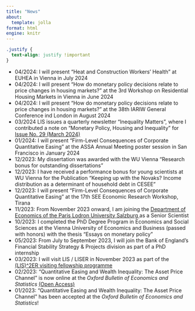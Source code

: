 ```yaml
---
title: "News"
about:
  template: jolla
format: html
engine: knitr
---
```


```css
.justify {
  text-align: justify !important
}
```

::: justify

-   04/2024: I will present "Heat and Construction Workers’ Health" at EUHEA in Vienna in July 2024
-   04/2024: I will present "How do monetary policy decisions relate to price changes in housing markets?" at the 3rd Workshop on Residential Housing Markets in Vienna in June 2024
-   04/2024: I will present "How do monetary policy decisions relate to price changes in housing markets?" at the 38th IARIW General Conference ind London in August 2024
-  03/2024 LIS issues a quarterly newsletter "Inequality Matters", where I contributed a note on "Monetary Policy, Housing and Inequality" for<a href="https://www.lisdatacenter.org/wp-content/uploads/files/nl-2024-29.pdf"> Issue No. 29 (March 2024)</a>
-   01/2024: I will present "Firm-Level Consequences of Corporate Quantitative Easing" at the ASSA Annual Meeting poster session in San Francisco in January 2024
-   12/2023: My dissertation was awarded with the WU Vienna "Research bonus for outstanding dissertations"
-   12/2023: I have received a performance bonus for young scientists at WU Vienna for the Publication "Keeping up with the Novaks? Income distribution as a determinant of household debt in CESEE"
-   12/2023: I will present "Firm-Level Consequences of Corporate Quantitative Easing" at the 17th SEE Economic Research Workshop, Tirana
-   11/2023: From November 2023 onward, I am joining the <a href="https://www.plus.ac.at/economics/?lang=en"> Department of Economics of the Paris Lodron University Salzburg </a> as a Senior Scientist
-   10/2023: I completed the PhD Degree Program in Economics and Social Sciences at the Vienna University of Economics and Business (passed with honors) with the thesis "Essays on monetary policy"
-   05/2023: From July to September 2023, I will join the Bank of England's Financial Stability Strategy & Projects division as part of a PhD internship
-   03/2023: I will visit LIS / LISER in November 2023 as part of the <a href="https://www.lisdatacenter.org/projects/lis2er-initiative/visitors/"> (LIS)\^2ER visiting fellowship programme</a>
-   02/2023: "Quantitative Easing and Wealth Inequality: The Asset Price Channel" is now online at the <em>Oxford Bulletin of Economics and Statistics</em> <a href="https://onlinelibrary.wiley.com/doi/10.1111/obes.12543"> (Open Access)</a>
-   01/2023: "Quantitative Easing and Wealth Inequality: The Asset Price Channel" has been accepted at the <em>Oxford Bulletin of Economics and Statistics</em>!
:::
